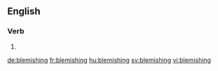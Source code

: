 ==English==

===Verb===
{{head|en}}

# {{present participle of|blemish}}

[[de:blemishing]]
[[fr:blemishing]]
[[hu:blemishing]]
[[sv:blemishing]]
[[vi:blemishing]]